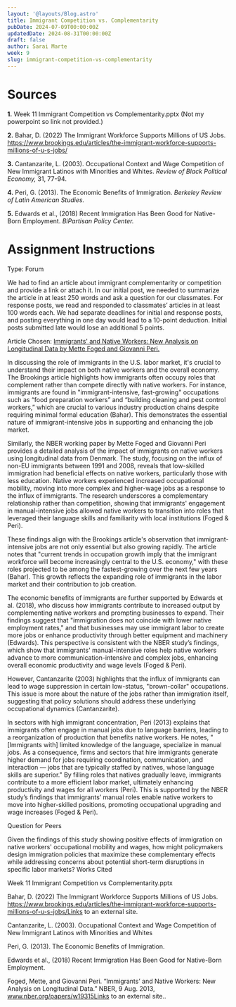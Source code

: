 ```yaml
---
layout: '@layouts/Blog.astro'
title: Immigrant Competition vs. Complementarity
pubDate: 2024-07-09T00:00:00Z 
updatedDate: 2024-08-31T00:00:00Z 
draft: false
author: Sarai Marte
week: 9
slug: immigrant-competition-vs-complementarity
---
```



# Sources

**1.** Week 11 Immigrant Competition vs Complementarity.pptx  (Not my powerpoint so link not provided.)

**2.** Bahar, D. (2022) The Immigrant Workforce Supports Millions of US Jobs. https://www.brookings.edu/articles/the-immigrant-workforce-supports-millions-of-u-s-jobs/

**3.** Cantanzarite, L. (2003). Occupational Context and Wage Competition of New Immigrant Latinos with Minorities and Whites. *Review of Black Political Economy,* 31, 77-94.

**4.** Peri, G. (2013). The Economic Benefits of Immigration. *Berkeley Review of Latin American Studies.*

**5.** Edwards et al., (2018) Recent Immigration Has Been Good for Native-Born Employment. *BiPartisan Policy Center.*

# Assignment Instructions

Type: Forum

We had to find an article about immigrant complementarity or competition and provide a link or attach it. In our initial post, we needed to summarize the article in at least 250 words and ask a question for our classmates. For response posts, we read and responded to classmates’ articles in at least 100 words each. We had separate deadlines for initial and response posts, and posting everything in one day would lead to a 10-point deduction. Initial posts submitted late would lose an additional 5 points.

<DropDown title = "My Forum 4 Post | Grade: 60/60">

Article Chosen: <a href = "https://www.nber.org/papers/w19315"> Immigrants' and Native Workers: New Analysis on Longitudinal Data by Mette Foged and Giovanni Peri.</a>

In discussing the role of immigrants in the U.S. labor market, it's crucial to understand their impact on both native workers and the overall economy. The Brookings article highlights how immigrants often occupy roles that complement rather than compete directly with native workers. For instance, immigrants are found in "immigrant-intensive, fast-growing" occupations such as “food preparation workers” and “building cleaning and pest control workers,” which are crucial to various industry production chains despite requiring minimal formal education (Bahar). This demonstrates the essential nature of immigrant-intensive jobs in supporting and enhancing the job market.

Similarly, the NBER working paper by Mette Foged and Giovanni Peri provides a detailed analysis of the impact of immigrants on native workers using longitudinal data from Denmark. The study, focusing on the influx of non-EU immigrants between 1991 and 2008, reveals that low-skilled immigration had beneficial effects on native workers, particularly those with less education. Native workers experienced increased occupational mobility, moving into more complex and higher-wage jobs as a response to the influx of immigrants. The research underscores a complementary relationship rather than competition, showing that immigrants' engagement in manual-intensive jobs allowed native workers to transition into roles that leveraged their language skills and familiarity with local institutions (Foged & Peri).

These findings align with the Brookings article's observation that immigrant-intensive jobs are not only essential but also growing rapidly. The article notes that "current trends in occupation growth imply that the immigrant workforce will become increasingly central to the U.S. economy," with these roles projected to be among the fastest-growing over the next few years (Bahar). This growth reflects the expanding role of immigrants in the labor market and their contribution to job creation.

The economic benefits of immigrants are further supported by Edwards et al. (2018), who discuss how immigrants contribute to increased output by complementing native workers and prompting businesses to expand. Their findings suggest that "immigration does not coincide with lower native employment rates," and that businesses may use immigrant labor to create more jobs or enhance productivity through better equipment and machinery (Edwards). This perspective is consistent with the NBER study’s findings, which show that immigrants' manual-intensive roles help native workers advance to more communication-intensive and complex jobs, enhancing overall economic productivity and wage levels (Foged & Peri).

However, Cantanzarite (2003) highlights that the influx of immigrants can lead to wage suppression in certain low-status, "brown-collar" occupations. This issue is more about the nature of the jobs rather than immigration itself, suggesting that policy solutions should address these underlying occupational dynamics (Cantanzarite).

In sectors with high immigrant concentration, Peri (2013) explains that immigrants often engage in manual jobs due to language barriers, leading to a reorganization of production that benefits native workers. He notes, "[Immigrants with] limited knowledge of the language, specialize in manual jobs. As a consequence, firms and sectors that hire immigrants generate higher demand for jobs requiring coordination, communication, and interaction — jobs that are typically staffed by natives, whose language skills are superior." By filling roles that natives gradually leave, immigrants contribute to a more efficient labor market, ultimately enhancing productivity and wages for all workers (Peri). This is supported by the NBER study’s findings that immigrants’ manual roles enable native workers to move into higher-skilled positions, promoting occupational upgrading and wage increases (Foged & Peri).

Question for Peers

Given the findings of this study showing positive effects of immigration on native workers' occupational mobility and wages, how might policymakers design immigration policies that maximize these complementary effects while addressing concerns about potential short-term disruptions in specific labor markets?
Works Cited

Week 11 Immigrant Competition vs Complementarity.pptx

Bahar, D. (2022) The Immigrant Workforce Supports Millions of US Jobs. https://www.brookings.edu/articles/the-immigrant-workforce-supports-millions-of-u-s-jobs/Links to an external site.

Cantanzarite, L.  (2003).   Occupational Context and Wage Competition of New Immigrant Latinos with Minorities and Whites

Peri, G. (2013). The Economic Benefits of Immigration.

Edwards et al., (2018) Recent Immigration Has Been Good for Native-Born Employment. 

Foged, Mette, and Giovanni Peri. “Immigrants’ and Native Workers: New Analysis on Longitudinal Data.” NBER, 9 Aug. 2013, www.nber.org/papers/w19315Links to an external site..
</DropDown >




